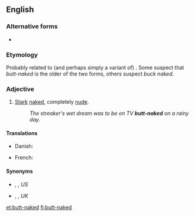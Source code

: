 ==English==

===Alternative forms===
* {{l|en|butt naked}}

===Etymology===
Probably related to (and perhaps simply a variant of) {{m|en|buck naked}}. Some suspect that ''butt-naked'' is the older of the two forms, others suspect ''buck naked''.

===Adjective===
{{en-adj}}

# {{label|en|idiomatic}} [[stark|Stark]] [[naked]], completely [[nude]].
#: ''The streaker's wet dream was to be on TV '''butt-naked''' on a rainy day.''

====Translations====
{{trans-top|idiomatic}}
* Danish: {{t|da|splitternøgen}}
{{trans-mid}}
* French: {{t|fr|cul nu}}
{{trans-bottom}}

====Synonyms====
* {{l|en|bare-ass}}, {{l|en|bare-assed}}, {{l|en|in the buff}} ''US''
* {{l|en|bare-arse}}, {{l|en|bare-bum}}, {{l|en|starkers}} ''UK''

[[et:butt-naked]]
[[fi:butt-naked]]